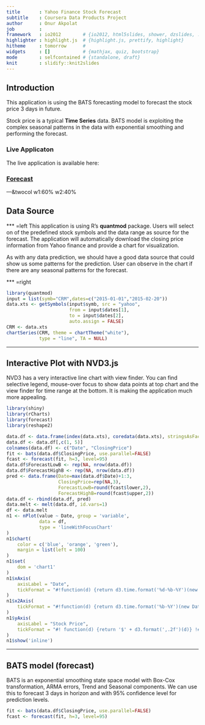 ```yaml
---
title       : Yahoo Finance Stock Forecast
subtitle    : Coursera Data Products Project
author      : Onur Akpolat
job         : 
framework   : io2012        # {io2012, html5slides, shower, dzslides, ...}
highlighter : highlight.js  # {highlight.js, prettify, highlight}
hitheme     : tomorrow      # 
widgets     : []            # {mathjax, quiz, bootstrap}
mode        : selfcontained # {standalone, draft}
knit        : slidify::knit2slides
---
```

    
## Introduction
    
This application is using the BATS forecasting model
to forecast the stock price 3 days in future.

Stock price is a typical **Time Series** data. BATS model is exploiting
the complex seasonal patterns in the data with exponential smoothing and
performing the forecast.

### Live Applicaton

The live application is available here:

### [Forecast](https://onur.shinyapps.io/CourseraDataProducts/)

---&twocol w1:60% w2:40%

## Data Source

*** =left
This application is using R's **quantmod** package. Users will select on of the 
predefined stock symbols and the data range as source for the forecast. The application will automatically
download the closing price information from Yahoo finance and provide a chart for visualization.

As with any data prediction, we should have a good data source that could
show us some patterns for the prediction. User can observe in the chart if
there are any seasonal patterns for the forecast.

*** =right
```r
library(quantmod)
input = list(symb="CRM",dates=c("2015-01-01","2015-02-20"))
data.xts <- getSymbols(input$symb, src = "yahoo", 
                       from = input$dates[1],
                       to = input$dates[2],
                       auto.assign = FALSE)
CRM <- data.xts
chartSeries(CRM, theme = chartTheme("white"), 
            type = "line", TA = NULL)
```

---
    
## Interactive Plot with NVD3.js
    
NVD3 has a very interactive line chart with view finder. You can find selective legend,
mouse-over focus to show data points at top chart and the view finder for time range
at the bottom. It is making the application much more appealing.

```r
library(shiny)
library(rCharts)
library(forecast)
library(reshape2)

data.df <- data.frame(index(data.xts), coredata(data.xts), stringsAsFactors=FALSE)
data.df <- data.df[,c(1, 5)]
colnames(data.df) <- c("Date", "ClosingPrice")
fit <- bats(data.df$ClosingPrice, use.parallel=FALSE)
fcast <- forecast(fit, h=3, level=95)
data.df$ForecastLowB <- rep(NA, nrow(data.df))
data.df$ForecastHighB <- rep(NA, nrow(data.df))
pred <- data.frame(Date=max(data.df$Date)+1:3,
                   ClosingPrice=rep(NA,3),
                   ForecastLowB=round(fcast$lower,2),
                   ForecastHighB=round(fcast$upper,2))
data.df <- rbind(data.df, pred)
data.melt <- melt(data.df, id.vars=1)
df <- data.melt
n1 <- nPlot(value ~ Date, group = 'variable',
            data = df,
            type = 'lineWithFocusChart'
)
n1$chart(
    color = c('blue', 'orange', 'green'),
    margin = list(left = 100)
)
n1$set(
    dom = 'chart1'
)
n1$xAxis(
    axisLabel = "Date",
    tickFormat = "#!function(d) {return d3.time.format('%d-%b-%Y')(new Date( d * 86400000 ));}!#"
)
n1$x2Axis(
    tickFormat = "#!function(d) {return d3.time.format('%b-%Y')(new Date( d * 86400000 ));}!#"
)
n1$yAxis(
    axisLabel = "Stock Price",
    tickFormat = "#! function(d) {return '$' + d3.format(',.2f')(d)} !#"
)
n1$show('inline')
```

---
    
## BATS model (forecast)
    
BATS is an exponential smoothing state space model with Box-Cox transformation, ARMA errors,
Trend and Seasonal components. We can use this to forecast 3 days in horizon and with 95%
confidence level for prediction levels.

```r
fit <- bats(data.df$ClosingPrice, use.parallel=FALSE)
fcast <- forecast(fit, h=3, level=95)
```
